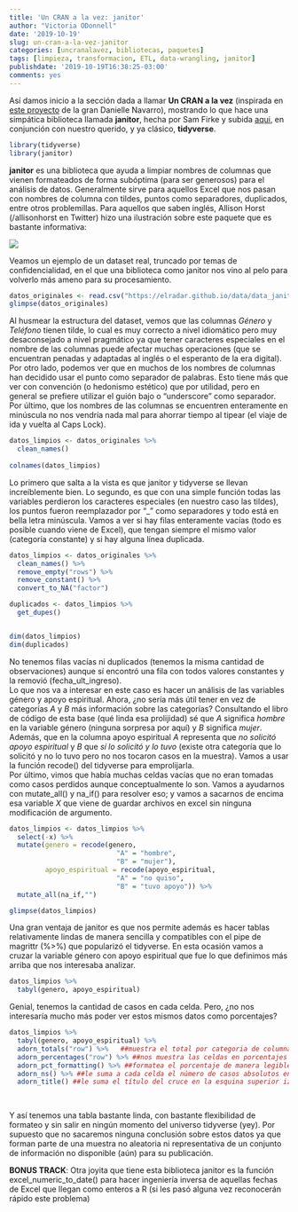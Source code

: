 ```yaml
---
title: 'Un CRAN a la vez: janitor'
author: "Victoria ODonnell"
date: '2019-10-19'
slug: un-cran-a-la-vez-janitor
categories: [uncranalavez, bibliotecas, paquetes]
tags: [limpieza, transformacion, ETL, data-wrangling, janitor]
publishdate: '2019-10-19T16:38:25-03:00'
comments: yes
---
```


Así damos inicio a la sección dada a llamar **Un CRAN a la vez** (inspirada en [este proyecto](https://djnavarro.net/post/a-random-walk-on-cran/) de la gran Danielle Navarro), mostrando lo que hace una simpática biblioteca llamada **janitor**, hecha por Sam Firke y subida [aqui](https://github.com/sfirke/janitor), en conjunción con nuestro querido, y ya clásico, **tidyverse**.


```r

library(tidyverse)
library(janitor)

```

**janitor** es una biblioteca que ayuda a limpiar nombres de columnas que vienen formateados de forma subóptima (para ser generosos) para el análisis de datos. Generalmente sirve para aquellos Excel que nos pasan con nombres de columna con tildes, puntos como separadores, duplicados, entre otros problemillas. Para aquellos que saben inglés, Allison Horst (/allisonhorst en Twitter) hizo una ilustración sobre este paquete que es bastante informativa:


![](https://pbs.twimg.com/media/ED1UxS4U8AEh31k?format=jpg&name=medium)


Veamos un ejemplo de un dataset real, truncado por temas de confidencialidad, en el que una biblioteca como janitor nos vino al pelo para volverlo más ameno para su procesamiento.


```r


datos_originales <- read.csv("https://elradar.github.io/data/data_janitor.csv", encoding = "latin1")
glimpse(datos_originales)

```

Al husmear la estructura del dataset, vemos que las columnas *Género* y *Teléfono* tienen tilde, lo cual es muy correcto a nivel idiomático pero muy desaconsejado a nivel pragmático ya que tener caracteres especiales en el nombre de  las columnas puede afectar muchas operaciones (que se encuentran penadas y adaptadas al inglés o el esperanto de la era digital). <br/>
Por otro lado, podemos ver que en muchos de los nombres de columnas han decidido usar el punto como separador de palabras. Esto tiene más que ver con convención (o hedonismo estético) que por utilidad, pero en general se prefiere utilizar el guión bajo o "underscore" como separador. Por último, que los nombres de las columnas se encuentren enteramente en minúscula no nos vendría nada mal para ahorrar tiempo al tipear (el viaje de ida y vuelta al Caps Lock).

```r

datos_limpios <- datos_originales %>% 
  clean_names()
  
colnames(datos_limpios)

```

 Lo primero que salta a la vista es que janitor y tidyverse se llevan increíblemente bien. Lo segundo, es que con una simple función todas las variables perdieron los caracteres especiales (en nuestro caso las tildes), los puntos fueron reemplazador por "_" como separadores y todo está en bella letra minúscula.
 Vamos a ver si hay filas enteramente vacías (todo es posible cuando viene de Excel), que tengan siempre el mismo valor (categoría constante) y si hay alguna línea duplicada.
 
```r

datos_limpios <- datos_originales %>% 
  clean_names() %>% 
  remove_empty("rows") %>% 
  remove_constant() %>% 
  convert_to_NA("factor")

duplicados <- datos_limpios %>% 
  get_dupes()


dim(datos_limpios)
dim(duplicados)

```
 
No tenemos filas vacías ni duplicados (tenemos la misma cantidad de observaciones) aunque sí encontró una fila con todos valores constantes y la removió (fecha_ult_ingreso). <br/>
Lo que nos va a interesar en este caso es hacer un análisis de las variables género y apoyo espiritual. Ahora, ¿no sería más útil tener en vez de categorías *A* y *B* más información sobre las categorías? Consultando el libro de código de esta base (qué linda esa prolijidad) sé que *A* significa *hombre* en la variable género (ninguna sorpresa por aquí) y *B* significa *mujer*. Además, que en la columna apoyo espiritual *A* representa que *no solicitó apoyo espiritual* y *B* que *sí lo solicitó y lo tuvo* (existe otra categoría que lo solicitó y no lo tuvo pero no nos tocaron casos en la muestra). Vamos a usar la función recode() del tidyverse para emprolijarla. <br/>
Por último, vimos que había muchas celdas vacías que no eran tomadas como casos perdidos aunque conceptualmente lo son. Vamos a ayudarnos con mutate_all() y na_if() para resolver eso; y vamos a sacarnos de encima esa variable *X* que viene de guardar archivos en excel sin ninguna modificación de argumento.


```r

datos_limpios <- datos_limpios %>% 
  select(-x) %>% 
  mutate(genero = recode(genero,
                           "A" = "hombre",
                           "B" = "mujer"),
         apoyo_espiritual = recode(apoyo_espiritual,
                           "A" = "no quiso",
                           "B" = "tuvo apoyo")) %>% 
  mutate_all(na_if,"")

glimpse(datos_limpios)

```



Una gran ventaja de janitor es que nos permite además es hacer tablas relativamente lindas de manera sencilla y compatibles con el pipe de magrittr (%>%) que popularizó el tidyverse. En esta ocasión vamos a cruzar la variable género con apoyo espiritual que fue lo que definimos más arriba que nos interesaba analizar.


```r

datos_limpios %>% 
  tabyl(genero, apoyo_espiritual)

```

Genial, tenemos la cantidad de casos en cada celda. Pero, ¿no nos interesaría mucho más poder ver estos mismos datos como porcentajes?


```r

datos_limpios %>% 
  tabyl(genero, apoyo_espiritual) %>% 
  adorn_totals("row") %>%   ##muestra el total por categoria de columna
  adorn_percentages("row") %>% ##nos muestra las celdas en porcentajes
  adorn_pct_formatting() %>% ##formatea el porcentaje de manera legible
  adorn_ns() %>% ##le suma a cada celda el número de casos absolutos entre paréntesis
  adorn_title() ##le suma el título del cruce en la esquina superior izquierda
  
  
```


Y así tenemos una tabla bastante linda, con bastante flexibilidad de formateo y sin salir en ningún momento del universo tidyverse (yey). Por supuesto que no sacaremos ninguna conclusión sobre estos datos ya que forman parte de una muestra no aleatoria ni representativa de un conjunto de información no disponible (aún) para su publicación. <br/>

**BONUS TRACK**: Otra joyita que tiene esta biblioteca janitor es la función excel_numeric_to_date() para hacer ingeniería inversa de aquellas fechas de Excel que llegan como enteros a R (si les pasó alguna vez reconocerán rápido este problema)